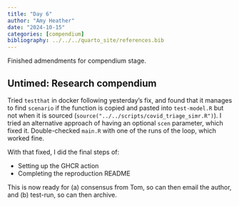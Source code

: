 ```yaml
---
title: "Day 6"
author: "Amy Heather"
date: "2024-10-15"
categories: [compendium]
bibliography: ../../../quarto_site/references.bib
---
```


::: {.callout-note}

Finished admendments for compendium stage.

:::


## Untimed: Research compendium

Tried `testthat` in docker following yesterday's fix, and found that it manages to find `scenario` if the function is copied and pasted into `test-model.R` but not when it is sourced (`source("../../scripts/covid_triage_simr.R")`). I tried an alternative approach of having an optional `scen` parameter, which fixed it. Double-checked `main.R` with one of the runs of the loop, which worked fine.

With that fixed, I did the final steps of:

* Setting up the GHCR action
* Completing the reproduction README

This is now ready for (a) consensus from Tom, so can then email the author, and (b) test-run, so can then archive.